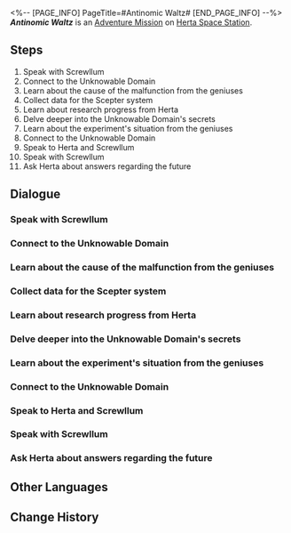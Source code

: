 <%-- [PAGE_INFO]
PageTitle=#Antinomic Waltz#
[END_PAGE_INFO] --%>
{{Stub|Dialogue.}}
{{Mission Infobox
|id            = 8026401
|title         = 
|image         = <!--Mission Antinomic Waltz.png-->
|type          = Adventure
|event_name    = 
|chapter       = 
|requirements  = {{cx}}<!--Hidden Mission ID 8013103--> completed
|summary       = <!--official mission summary from Fate's Atlas-->
|characters    = Herta; Screwllum; Trailblazer
|startLocation = [[Herta Space Station]] - [[Herta's Office]]
|world         = Herta Space Station
|area          = Herta's Office
|prev          = 
|next          = 
|rewards       = Credit*5,000
}}
'''''Antinomic Waltz''''' is an [[Adventure Mission]] on [[Herta Space Station]].

==Steps==
# Speak with Screwllum
# Connect to the Unknowable Domain
# Learn about the cause of the malfunction from the geniuses
# Collect data for the Scepter system
# Learn about research progress from Herta
# Delve deeper into the Unknowable Domain's secrets
# Learn about the experiment's situation from the geniuses
# Connect to the Unknowable Domain
# Speak to Herta and Screwllum
# Speak with Screwllum
# Ask Herta about answers regarding the future

<!--
==Gameplay Notes==

--><!--
==Trial Character==

-->
==Dialogue==
{{Stub Dialogue}}
===Speak with Screwllum{{subst:void|<!--802640101-->}}===
{{Mission Description|type=adventure|location=Herta's Office|This is the first time you've seen so many Hertas. However, before you whip out the popcorn, maybe it would be best to ask Screwllum what happened first.}}
{{Dialogue Start}}
:{{tx}}
{{Dialogue End}}

===Connect to the Unknowable Domain{{subst:void|<!--802640102-->}}===
{{Mission Description|type=adventure|location=Herta's Office|update|The Unknowable Domain. A malfunction that can shake even geniuses... Hopefully Herta isn't in any danger.}}
{{Dialogue Start}}
:{{tx}}
{{Dialogue End}}

===Learn about the cause of the malfunction from the geniuses{{subst:void|<!--802640103-->}}===
{{Mission Description|type=adventure|location=Herta's Office|update|The Scholars' Strife, legacy of Rubert II, and what was it... solid waves theory? Hell, you're getting too smart.}}
{{Dialogue Start}}
:{{tx}}
{{Dialogue End}}

===Collect data for the Scepter system{{subst:void|<!--802640104-->}}===
{{Mission Description|type=adventure|location=Herta's Office|update|Oh my, what can be cooler than bringing back Rubert II?}}
{{Dialogue Start}}
:{{tx}}
{{Dialogue End}}

===Learn about research progress from Herta{{subst:void|<!--802640105-->}}===
{{Mission Description|type=adventure|location=Herta's Office|update|You weren't able to find any clues related to the "Unknowable Domain." Could it be that Mythus glanced upon the Simulated Universe? That'd be too absurd.}}
{{Dialogue Start}}
:{{tx}}
{{Dialogue End}}

===Delve deeper into the Unknowable Domain's secrets{{subst:void|<!--802640106-->}}===
{{Mission Description|type=adventure|location=Herta's Office|update|Genius and scholars... Everything seems vaguely connected to each other. Is the truth you see the essence, or dancing shadows behind a torch?}}
{{Dialogue Start}}
:{{tx}}
{{Dialogue End}}

===Learn about the experiment's situation from the geniuses{{subst:void|<!--802640107-->}}===
{{Mission Description|type=adventure|location=Herta's Office|update|How do you solve a puzzle that lacks a question?}}
{{Dialogue Start}}
:{{tx}}
{{Dialogue End}}

===Connect to the Unknowable Domain{{subst:void|<!--802640108-->}}===
{{Mission Description|type=adventure|location=Herta's Office|update|Emerging from the shell. Those who crown themselves will become the lords of a boundless universe on earth.}}
{{Dialogue Start}}
:{{tx}}
{{Dialogue End}}

===Speak to Herta and Screwllum{{subst:void|<!--802640109-->}}===
{{Mission Description|type=adventure|location=Herta's Office|update|As the dust settles, it seems that everyone has failed, yet everyone also seemingly succeeded.}}
{{Dialogue Start}}
:{{tx}}
{{Dialogue End}}

===Speak with Screwllum{{subst:void|<!--802640110-->}}===
{{Mission Description|type=adventure|location=Herta's Office|update|Rubert II... Wonder how Screwllum regards this fellow Intellitron genius.}}
{{Dialogue Start}}
:{{tx}}
{{Dialogue End}}

===Ask Herta about answers regarding the future{{subst:void|<!--802640111-->}}===
{{Mission Description|type=adventure|location=Herta's Office|update|Question: Is the future destined or chaotic?}}
{{Dialogue Start}}
:{{tx}}
{{Dialogue End}}

==Other Languages==
{{Other Languages
|en   = Antinomic Waltz
|zhs  = 二律背反的圆舞曲
|zht  = 二律背反的圓舞曲
|ja   = 二律背反のワルツ
|ko   = 이율배반의 원무곡
|es   = Vals antinómico
|fr   = Valse antinomique
|ru   = Антиномичный вальс
|th   = วอลซ์แห่งปฏิปักษ์
|vi   = Điệu Waltz Mâu Thuẫn
|de   = Widersprüchlicher Walzer
|id   = Tarian Antinomi
|pt   = Valsa Antinômica
}}

==Change History==
{{Change History|2.6}}
